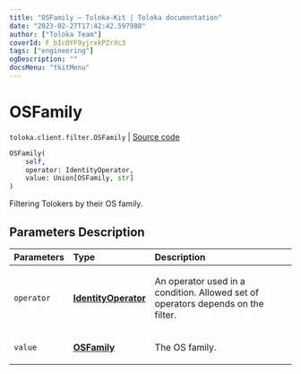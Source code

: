 ```yaml
---
title: "OSFamily — Toloka-Kit | Toloka documentation"
date: "2023-02-27T17:42:42.597980"
author: ["Toloka Team"]
coverId: F_bIcOYF9yjrxkPZrXc3
tags: ["engineering"]
ogDescription: ""
docsMenu: "tkitMenu"
---
```


# OSFamily
`toloka.client.filter.OSFamily` | [Source code](https://github.com/Toloka/toloka-kit/blob/v1.1.4/src/client/filter.py#L553)

```python
OSFamily(
    self,
    operator: IdentityOperator,
    value: Union[OSFamily, str]
)
```

Filtering Tolokers by their OS family.

## Parameters Description

| Parameters | Type | Description |
| :----------| :----| :-----------|
`operator`|**[IdentityOperator](/docs/toloka-kit/reference/toloka.client.primitives.operators.IdentityOperator)**|<p>An operator used in a condition. Allowed set of operators depends on the filter.</p>
`value`|**[OSFamily](/docs/toloka-kit/reference/toloka.client.filter.OSFamily.OSFamily)**|<p>The OS family.</p>
